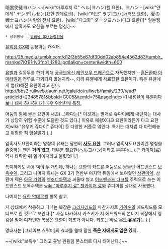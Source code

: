 暗黒使徒ヨハン
~~[wiki:"마루후지 료" ヘル]ヨハン(헬 요한)、ヨハン・[wiki:"얀데레" ヤンデ]ルセン(요한 얀데르센)、[wiki:"러브" ラブ]ヨハン(러브 요한)、愛の戦士ヨハン(사랑의 전사 요한)、[wiki:"다크화" ダークヨハン(다크 요한)][* 일본웹에서 암흑사도 요한을 부르는 명칭.]~~

 * 상위항목 : [[유희왕 GX/등장인물]]

[[유희왕 GX]]에 등장하는 캐릭터. 

http://25.media.tumblr.com/d12f3b55e67df30dd02ab854a4563d83/tumblr_msnigd7KfB1rlv3fno1_1280.jpg&align=center&width=600

[[유벨]]과 길동무를 하기 위해 [[궁극보옥신 레인보우 드래곤]]으로 자폭했지만 --[[혼돈환마 아미타일]]은 전투로 파괴되지 않는지라--, 되려 유벨에게 사로잡힌 요한이다. 혹은 유벨에게 범(?)해진 요한이라고 한다. [[http://bbs2.ruliweb.daum.net/gaia/do/ruliweb/family/230/read?articleId=23485781&bbsId=G005&itemId=75&pageIndex=1 내용물이 유벨이다보니 대사 하나하나가 매우 위험한게 특징.]]

어둠의 힘에 물든 요한이 새끈(…)하다는[* 이것과는 별개로 쥬다이에게 내던지는 대사가 상당히 위험 수준에 도달한 것도 있다.] 이유로 패왕X다크 요한이라든가 다크 요한X[wiki:"유우키 쥬다이" 쥬다이] 등 다양한 커플로 엮인다. 특기는 대처법 다 마련해놓고 위험한 척 엄살떨기.(..) 

암흑사도요한이라는 명칭의 유래는 당연히 '''[[사도 요한]]'''. 그러나 암흑사도요한이란 명칭을 존중하는 팬은 '''거의 없고''', 대부분 헬요한(ヘルヨハン)이라고 부른다(…).[* 카이져(료)역시 타락한 뒤 헬카이저라고 불렸었다.]

특이하게도 사용 덱이 두 개인데, 하나는 요한의 카드를 어둠으로 물들인 어드밴스드 [[보옥수]]덱, 그리고 나머지 하나는 GX 3기 전반부 마지막 듀얼에서 보여줬던 [[삼환마]]덱. 삼환마 덱은 [[아몬 가람]]의 [[엑조디아]]덱과 싸울때 썼고 [[어드밴스드 다크]]를 주력으로 쓰는 어드밴스드 보옥수덱은 [[wiki:"마루후지 료" 헬카이저 료]]와 쥬다이를 상대로 사용했다. 

나머지는 [[요한 안데르센]] 항목 참고.

저 상태에서 착용하고 다니는 복장은 [[크리자리드]]와 마찬가지로 [[가위손]]의 에드워드를 모티프로 한 것으로 보인다.[* 사실 타카하시 카즈키가 저 에드워드의 본디지 복장에서 영감을 얻어 디자인한 복장은 요한이 최초가 아니다. 최초는 바로 '''[[무토 유우기]]'''(...).]

명대사는 [그레이브 스쿼머]의 효과를 쓸때 말한 '''죽은 자에게도 입은 있지.'''

~~[wiki:"보옥수" 그리고 훗날 펜듈럼 몬스터로 다시 태어난다.]~~
